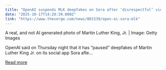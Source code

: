 ```yaml
---
title: "OpenAI suspends MLK deepfakes on Sora after ‘disrespectful’ videos"
date: "2025-10-17T14:28:39.000Z"
link: "https://www.theverge.com/news/801539/open-ai-sora-mlk"
---
```


A real, and not AI generated photo of Martin Luther King, Jr. | Image: Getty Images	

OpenAI said on Thursday night that it has “paused” deepfakes of Martin Luther King Jr. on its social app Sora afte...

[Read more](https://www.theverge.com/news/801539/open-ai-sora-mlk)
